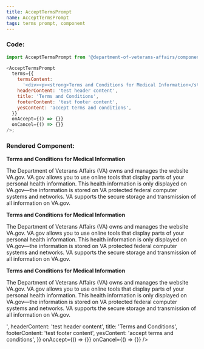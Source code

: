 ```yaml
---
title: AcceptTermsPrompt
name: AcceptTermsPrompt
tags: terms prompt, component
---
```



### Code:

```javascript
import AcceptTermsPrompt from '@department-of-veterans-affairs/component-library/AcceptTermsPrompt';

<AcceptTermsPrompt
  terms={{
    termsContent:
      '<div><p><strong>Terms and Conditions for Medical Information</strong></p><p>The Department of Veterans Affairs (VA) owns and manages the website VA.gov. VA.gov allows you to use online tools that display parts of your personal health information. This health information is only displayed on VA.gov—the information is stored on VA protected federal computer systems and networks. VA supports the secure storage and transmission of all information on VA.gov.</p><p><strong>Terms and Conditions for Medical Information</strong></p><p>The Department of Veterans Affairs (VA) owns and manages the website VA.gov. VA.gov allows you to use online tools that display parts of your personal health information. This health information is only displayed on VA.gov—the information is stored on VA protected federal computer systems and networks. VA supports the secure storage and transmission of all information on VA.gov.</p><p><strong>Terms and Conditions for Medical Information</strong></p><p>The Department of Veterans Affairs (VA) owns and manages the website VA.gov. VA.gov allows you to use online tools that display parts of your personal health information. This health information is only displayed on VA.gov—the information is stored on VA protected federal computer systems and networks. VA supports the secure storage and transmission of all information on VA.gov.</p></div>',
    headerContent: 'test header content',
    title: 'Terms and Conditions',
    footerContent: 'test footer content',
    yesContent: 'accept terms and conditions',
  }}
  onAccept={() => {}}
  onCancel={() => {}}
/>;
```

### Rendered Component:

<div className="site-c-reactcomp__rendered">
  <AcceptTermsPrompt
    terms={{
      termsContent:
        '<div><p><strong>Terms and Conditions for Medical Information</strong></p><p>The Department of Veterans Affairs (VA) owns and manages the website VA.gov. VA.gov allows you to use online tools that display parts of your personal health information. This health information is only displayed on VA.gov—the information is stored on VA protected federal computer systems and networks. VA supports the secure storage and transmission of all information on VA.gov.</p><p><strong>Terms and Conditions for Medical Information</strong></p><p>The Department of Veterans Affairs (VA) owns and manages the website VA.gov. VA.gov allows you to use online tools that display parts of your personal health information. This health information is only displayed on VA.gov—the information is stored on VA protected federal computer systems and networks. VA supports the secure storage and transmission of all information on VA.gov.</p><p><strong>Terms and Conditions for Medical Information</strong></p><p>The Department of Veterans Affairs (VA) owns and manages the website VA.gov. VA.gov allows you to use online tools that display parts of your personal health information. This health information is only displayed on VA.gov—the information is stored on VA protected federal computer systems and networks. VA supports the secure storage and transmission of all information on VA.gov.</p></div>',
      headerContent: 'test header content',
      title: 'Terms and Conditions',
      footerContent: 'test footer content',
      yesContent: 'accept terms and conditions',
    }}
    onAccept={() => {}}
    onCancel={() => {}}
  />
</div>
